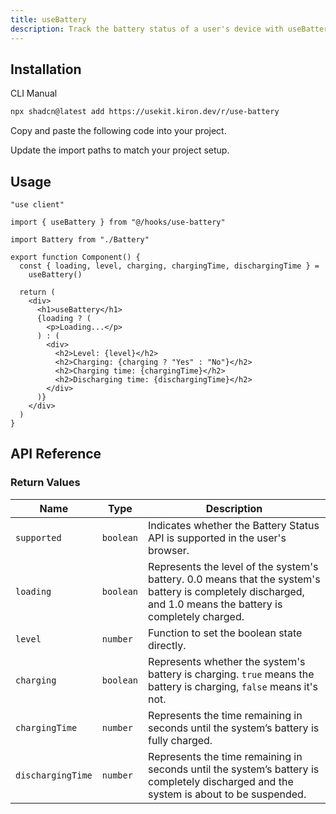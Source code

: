 ```yaml
---
title: useBattery
description: Track the battery status of a user's device with useBattery.
---
```


<ComponentPreview name="use-battery-demo" />

## Installation

<Tabs defaultValue="cli">

<TabsList>
  <TabsTrigger value="cli">CLI</TabsTrigger>
  <TabsTrigger value="manual">Manual</TabsTrigger>
</TabsList>

<TabsContent value="cli">

```bash
npx shadcn@latest add https://usekit.kiron.dev/r/use-battery
```

</TabsContent>

<TabsContent value="manual">

<Steps>

<Step>Copy and paste the following code into your project.</Step>

<ComponentSource name="use-battery" />

<Step>Update the import paths to match your project setup.</Step>

</Steps>

</TabsContent>

</Tabs>

## Usage

```tsx {3, 8-9}
"use client"

import { useBattery } from "@/hooks/use-battery"

import Battery from "./Battery"

export function Component() {
  const { loading, level, charging, chargingTime, dischargingTime } =
    useBattery()

  return (
    <div>
      <h1>useBattery</h1>
      {loading ? (
        <p>Loading...</p>
      ) : (
        <div>
          <h2>Level: {level}</h2>
          <h2>Charging: {charging ? "Yes" : "No"}</h2>
          <h2>Charging time: {chargingTime}</h2>
          <h2>Discharging time: {dischargingTime}</h2>
        </div>
      )}
    </div>
  )
}
```

## API Reference

### Return Values

| Name              | Type      | Description                                                                                                                                                  |
| ----------------- | --------- | ------------------------------------------------------------------------------------------------------------------------------------------------------------ |
| `supported`       | `boolean` | Indicates whether the Battery Status API is supported in the user's browser.                                                                                 |
| `loading`         | `boolean` | Represents the level of the system's battery. 0.0 means that the system's battery is completely discharged, and 1.0 means the battery is completely charged. |
| `level`           | `number`  | Function to set the boolean state directly.                                                                                                                  |
| `charging`        | `boolean` | Represents whether the system's battery is charging. `true` means the battery is charging, `false` means it's not.                                           |
| `chargingTime`    | `number`  | Represents the time remaining in seconds until the system’s battery is fully charged.                                                                        |
| `dischargingTime` | `number`  | Represents the time remaining in seconds until the system’s battery is completely discharged and the system is about to be suspended.                        |
